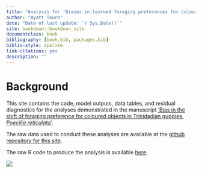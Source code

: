 ```yaml
--- 
title: "Analysis for 'Biases in learned foraging preferences for coloured objects in Trinidadian guppies'"
author: "Wyatt Toure"
date: "Date of last update: `r Sys.Date()`"
site: bookdown::bookdown_site
documentclass: book 
bibliography: [book.bib, packages.bib]
biblio-style: apalike
link-citations: yes
description: ""
---
```


# Background

This site contains the code, model outputs, data tables, and residual diagnostics for the analyses demonstrated in the manuscript <span style="text-decoration:underline">'Bias in the shift of foraging preference for coloured objects in Trinidadian guppies, *Poecilia reticulata*'</span>. 


The raw data used to conduct these analyses are available at the [github repository for this site](https://github.com/wyatt-toure/colour-learning-project-analysis/blob/main/experiment-2-master-sheet-clean.csv). 

The raw R code to produce the analysis is
available [here](https://github.com/wyatt-toure/colour-learning-project-analysis/blob/main/03-project-1-results.Rmd).

![](docs/images/training-data-animation.gif)








